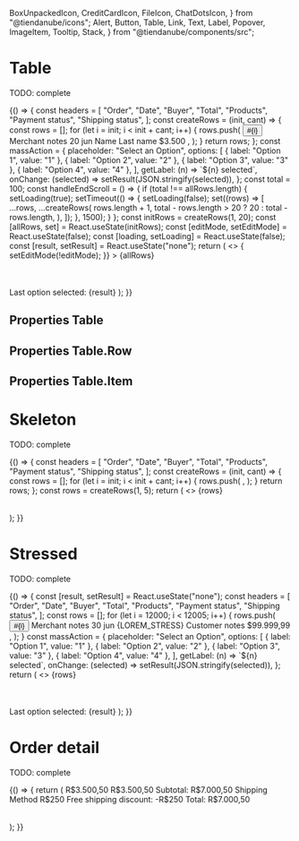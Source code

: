   BoxUnpackedIcon,
  CreditCardIcon,
  FileIcon,
  ChatDotsIcon,
} from "@tiendanube/icons";
  Alert,
  Button,
  Table,
  Link,
  Text,
  Label,
  Popover,
  ImageItem,
  Tooltip,
  Stack,
} from "@tiendanube/components/src";



<Meta title="Components/Table" component={Table} />

# Table

TODO: complete

<Preview>
  <Story name="default" decorators={[withKnobs, withA11y]}>
    {() => {
      const headers = [
        "Order",
        "Date",
        "Buyer",
        "Total",
        "Products",
        "Payment status",
        "Shipping status",
      ];
      const createRows = (init, cant) => {
        const rows = [];
        for (let i = init; i < init + cant; i++) {
          rows.push(
            <Table.Row
              key={i}
              grayed={boolean("grayed rows", false)}
              onClick={action("clicked Row")}
            >
              <Table.Item width={60} rowTitle>
                <Stack spacing="tight">
                  <Stack.Item>
                    <Button
                      appearance="primary"
                      link
                      onClick={action("clicked Link")}
                    >
                      #{i}
                    </Button>
                  </Stack.Item>
                  <Stack.Item>
                    <Tooltip
                      name="merchant-notes"
                      labelIcon={FileIcon}
                      labelText="Merchant notes"
                    >
                      <Text>Merchant notes</Text>
                    </Tooltip>
                  </Stack.Item>
                </Stack>
              </Table.Item>
              <Table.Item alignRight width={40}>
                <Text key="2">20 jun</Text>
              </Table.Item>
              <Table.Item width={60} trimText>
                <Text key="3">Name Last name</Text>
              </Table.Item>
              <Table.Item width={40} alignRight>
                <Text key="4">$3.500</Text>
              </Table.Item>
              <Table.Item width={100}>
                <Popover
                  key="5"
                  name={i}
                  label="6 products"
                  title={`Order #${i}`}
                >
                  <ImageItem
                    thumbnail="https://images.unsplash.com/photo-1525966222134-fcfa99b8ae77?ixlib=rb-1.2.1&ixid=eyJhcHBfaWQiOjEyMDd9&auto=format&fit=crop&w=943&q=80"
                    link={{
                      children: "Product",
                      onClick: action("link.OnClick"),
                    }}
                    subtitle={{ children: "Variant" }}
                    description={{ children: "1 x $3.500" }}
                  />
                  <ImageItem
                    thumbnail="https://images.unsplash.com/photo-1525966222134-fcfa99b8ae77?ixlib=rb-1.2.1&ixid=eyJhcHBfaWQiOjEyMDd9&auto=format&fit=crop&w=943&q=80"
                    link={{
                      children: "Product",
                      onClick: action("link.OnClick"),
                    }}
                    subtitle={{ children: "Variant" }}
                    description={{ children: "1 x $3.500" }}
                  />
                  <ImageItem
                    thumbnail="https://images.unsplash.com/photo-1525966222134-fcfa99b8ae77?ixlib=rb-1.2.1&ixid=eyJhcHBfaWQiOjEyMDd9&auto=format&fit=crop&w=943&q=80"
                    link={{
                      children: "Product",
                      onClick: action("link.OnClick"),
                    }}
                    subtitle={{ children: "Variant" }}
                    description={{ children: "1 x $3.500" }}
                  />
                </Popover>
              </Table.Item>
              <Table.Item width="auto" extraPadding>
                <Label
                  id="payment-status"
                  icon={CreditCardIcon}
                  label="Awaiting payment"
                  appearance="warning"
                />
              </Table.Item>
              <Table.Item width="auto" extraPadding>
                <Label
                  id="shipping-status"
                  icon={BoxUnpackedIcon}
                  label="Unpacked"
                  appearance="secondary"
                />
              </Table.Item>
            </Table.Row>,
          );
        }
        return rows;
      };
      const massAction = {
        placeholder: "Select an Option",
        options: [
          { label: "Option 1", value: "1" },
          { label: "Option 2", value: "2" },
          { label: "Option 3", value: "3" },
          { label: "Option 4", value: "4" },
        ],
        getLabel: (n) => `${n} selected`,
        onChange: (selected) => setResult(JSON.stringify(selected)),
      };
      const total = 100;
      const handleEndScroll = () => {
        if (total !== allRows.length) {
          setLoading(true);
          setTimeout(() => {
            setLoading(false);
            set((rows) => [
              ...rows,
              ...createRows(
                rows.length + 1,
                total - rows.length > 20 ? 20 : total - rows.length,
              ),
            ]);
          }, 1500);
        }
      };
      const initRows = createRows(1, 20);
      const [allRows, set] = React.useState(initRows);
      const [editMode, setEditMode] = React.useState(false);
      const [loading, setLoading] = React.useState(false);
      const [result, setResult] = React.useState("none");
      return (
        <>
          <Table
            headers={boolean("headers", true) ? headers : null}
            massAction={boolean("massAction", true) ? massAction : null}
            ruled={boolean("ruled", true)}
            spacing={select("spacing", ["base", "tight"])}
            marginEndScroll={2}
            onEndScroll={handleEndScroll}
            loading={loading}
            editMode={editMode}
            onEditMode={() => {
              setEditMode(!editMode);
            }}
          >
            {allRows}
          </Table>
          <br />
          <Alert show>Last option selected: {result}</Alert>
        </>
      );
    }}
  </Story>
</Preview>

## Properties Table

<Props of={Table} />

## Properties Table.Row

<Props of={Table.Row.type} />

## Properties Table.Item

<Props of={Table.Item.type} />

# Skeleton

TODO: complete

<Preview>
  <Story name="skeleton" decorators={[withKnobs, withA11y]}>
    {() => {
      const headers = [
        "Order",
        "Date",
        "Buyer",
        "Total",
        "Products",
        "Payment status",
        "Shipping status",
      ];
      const createRows = (init, cant) => {
        const rows = [];
        for (let i = init; i < init + cant; i++) {
          rows.push(
            <Table.Row key={i}>
              <Table.Item rowTitle width={60}>
                <Link.Skeleton />
              </Table.Item>
              <Table.Item alignRight width={40}>
                <Text.Skeleton />
              </Table.Item>
              <Table.Item width={60} trimText>
                <Text.Skeleton />
              </Table.Item>
              <Table.Item width={40} alignRight>
                <Text.Skeleton />
              </Table.Item>
              <Table.Item width={100}>
                <Popover.Skeleton />
              </Table.Item>
              <Table.Item width="auto" extraPadding>
                <Label.Skeleton />
              </Table.Item>
              <Table.Item width="auto" extraPadding>
                <Label.Skeleton />
              </Table.Item>
            </Table.Row>,
          );
        }
        return rows;
      };
      const rows = createRows(1, 5);
      return (
        <>
          <Table headers={headers} ruled skeleton>
            {rows}
          </Table>
        </>
      );
    }}
  </Story>
</Preview>

# Stressed

TODO: complete

<Preview>
  <Story name="stressed" decorators={[withKnobs, withA11y]}>
    {() => {
      const [result, setResult] = React.useState("none");
      const headers = [
        "Order",
        "Date",
        "Buyer",
        "Total",
        "Products",
        "Payment status",
        "Shipping status",
      ];
      const rows = [];
      for (let i = 12000; i < 12005; i++) {
        rows.push(
          <Table.Row key={i}>
            <Table.Item width={60} rowTitle>
              <Stack spacing="tight">
                <Stack.Item>
                  <Button
                    appearance="primary"
                    link
                    onClick={action("clicked Link")}
                  >
                    #{i}
                  </Button>
                </Stack.Item>
                <Stack.Item>
                  <Tooltip
                    name="merchant-notes"
                    labelIcon={FileIcon}
                    labelText="Merchant notes"
                  >
                    <Text>Merchant notes</Text>
                  </Tooltip>
                </Stack.Item>
              </Stack>
            </Table.Item>
            <Table.Item width={40} alignRight>
              <Text key="2">30 jun</Text>
            </Table.Item>
            <Table.Item width={60} trimText>
              <Stack spacing="tight" align="flex-start">
                <Stack.Item fill>
                  <Text key="3">{LOREM_STRESS}</Text>
                </Stack.Item>
                <Stack.Item>
                  <Tooltip
                    name="customer-notes"
                    labelIcon={ChatDotsIcon}
                    labelText="Customer notes"
                  >
                    <Text>Customer notes</Text>
                  </Tooltip>
                </Stack.Item>
              </Stack>
            </Table.Item>
            <Table.Item width={40} alignRight>
              <Text key="4">$99.999,99</Text>
            </Table.Item>
            <Table.Item width={100}>
              <Popover
                key="5"
                name={i}
                label="20 products"
                title={`Order #${i}`}
              >
                <ImageItem
                  thumbnail="https://images.unsplash.com/photo-1525966222134-fcfa99b8ae77?ixlib=rb-1.2.1&ixid=eyJhcHBfaWQiOjEyMDd9&auto=format&fit=crop&w=943&q=80"
                  link={{
                    children: LOREM_STRESS,
                    onClick: action("link.OnClick"),
                  }}
                  subtitle={{ children: LOREM_STRESS }}
                  description={{ children: "1 x $3.500" }}
                />
                <ImageItem
                  thumbnail="https://images.unsplash.com/photo-1525966222134-fcfa99b8ae77?ixlib=rb-1.2.1&ixid=eyJhcHBfaWQiOjEyMDd9&auto=format&fit=crop&w=943&q=80"
                  link={{
                    children: LOREM_STRESS,
                    onClick: action("link.OnClick"),
                  }}
                  subtitle={{ children: LOREM_STRESS }}
                  description={{ children: "1 x $3.500" }}
                />
                <ImageItem
                  thumbnail="https://images.unsplash.com/photo-1525966222134-fcfa99b8ae77?ixlib=rb-1.2.1&ixid=eyJhcHBfaWQiOjEyMDd9&auto=format&fit=crop&w=943&q=80"
                  link={{
                    children: LOREM_STRESS,
                    onClick: action("link.OnClick"),
                  }}
                  subtitle={{ children: LOREM_STRESS }}
                  description={{ children: "1 x $3.500" }}
                />
              </Popover>
            </Table.Item>
            <Table.Item width="auto" extraPadding>
              <Label
                id="payment-status"
                icon={CreditCardIcon}
                label="Awaiting payment"
                appearance="warning"
              />
            </Table.Item>
            <Table.Item width="auto" extraPadding>
              <Label
                id="shipping-status"
                icon={BoxUnpackedIcon}
                label="Unpacked"
                appearance="secondary"
              />
            </Table.Item>
          </Table.Row>,
        );
      }
      const massAction = {
        placeholder: "Select an Option",
        options: [
          { label: "Option 1", value: "1" },
          { label: "Option 2", value: "2" },
          { label: "Option 3", value: "3" },
          { label: "Option 4", value: "4" },
        ],
        getLabel: (n) => `${n} selected`,
        onChange: (selected) => setResult(JSON.stringify(selected)),
      };
      return (
        <>
          <Table headers={headers} massAction={massAction}>
            {rows}
          </Table>
          <br />
          <Alert show>Last option selected: {result}</Alert>
        </>
      );
    }}
  </Story>
</Preview>

# Order detail

TODO: complete

<Preview>
  <Story name="order detail" decorators={[withKnobs, withA11y]}>
    {() => {
      return (
        <Table ruled={false} spacing="tight">
          <Table.Row>
            <Table.Item width={70}>
              <ImageItem
                thumbnail="https://images.unsplash.com/photo-1525966222134-fcfa99b8ae77?ixlib=rb-1.2.1&ixid=eyJhcHBfaWQiOjEyMDd9&auto=format&fit=crop&w=943&q=80"
                link={{
                  children: text("link", "Product with a very long name"),
                  onClick: action("link.OnClick"),
                }}
                subtitle={{ children: text("subtitle", "Variant") }}
                description={{ children: text("description", "1 x $3.500") }}
              />
            </Table.Item>
            <Table.Item width={30}>
              <Text block textAlign="right">
                R$3.500,50
              </Text>
            </Table.Item>
          </Table.Row>
          <Table.Row>
            <Table.Item width={70}>
              <ImageItem
                thumbnail="https://images.unsplash.com/photo-1525966222134-fcfa99b8ae77?ixlib=rb-1.2.1&ixid=eyJhcHBfaWQiOjEyMDd9&auto=format&fit=crop&w=943&q=80"
                link={{
                  children: text("link", "Product with a very long name"),
                  onClick: action("link.OnClick"),
                }}
                subtitle={{ children: text("subtitle", "Variant") }}
                description={{ children: text("description", "1 x $3.500") }}
              />
            </Table.Item>
            <Table.Item width={30}>
              <Text block textAlign="right">
                R$3.500,50
              </Text>
            </Table.Item>
          </Table.Row>
          <Table.Row grayed>
            <Table.Item width={70}>
              <Text>Subtotal:</Text>
            </Table.Item>
            <Table.Item width={30}>
              <Text block textAlign="right">
                R$7.000,50
              </Text>
            </Table.Item>
          </Table.Row>
          <Table.Row>
            <Table.Item width={70}>
              <Text>Shipping Method</Text>
            </Table.Item>
            <Table.Item width={30}>
              <Text block textAlign="right">
                R$250
              </Text>
            </Table.Item>
          </Table.Row>
          <Table.Row>
            <Table.Item width={70}>
              <Text>Free shipping discount:</Text>
            </Table.Item>
            <Table.Item width={30}>
              <Text appearance="danger" block textAlign="right">
                -R$250
              </Text>
            </Table.Item>
          </Table.Row>
          <Table.Row grayed>
            <Table.Item width={70}>
              <Text bold>Total:</Text>
            </Table.Item>
            <Table.Item width={30}>
              <Text bold block textAlign="right">
                R$7.000,50
              </Text>
            </Table.Item>
          </Table.Row>
        </Table>
      );
    }}
  </Story>
</Preview>
